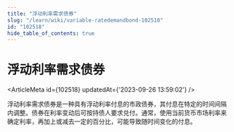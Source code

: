 ```yaml
---
title: "浮动利率需求债券"
slug: "/learn/wiki/variable-ratedemandbond-102518"
id: "102518"
hide_table_of_contents: true
---
```



# 浮动利率需求债券

<ArticleMeta id={102518} updatedAt={'2023-09-26 13:59:02'} />
<div className='border-solid border-b border-t-0 my-4 border-[var(--ifm-color-gray-300)]' />

浮动利率需求债券是一种具有浮动利率付息的市政债券，其付息在特定的时间间隔内调整。债券在利率变动后可按持债人要求兑付。通常，使用当前货币市场利率来确定利率，再加上或减去一定的百分比，可能导致随时间变化的付息。
